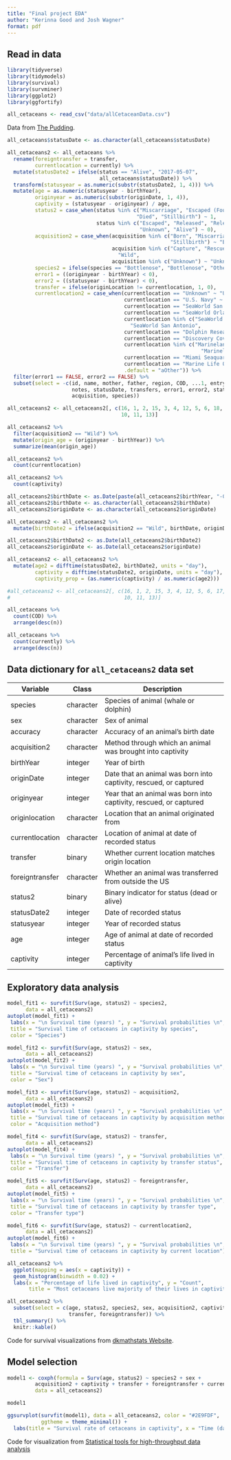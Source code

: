 ```yaml
---
title: "Final project EDA"
author: "Kerinna Good and Josh Wagner"
format: pdf
---
```


## Read in data

``` r
library(tidyverse)
library(tidymodels)
library(survival)
library(survminer)
library(ggplot2)
library(ggfortify)

all_cetaceans <- read_csv("data/allCetaceanData.csv")
```

Data from [The Pudding](https://data.world/the-pudding/cetaceans). 

```r
all_cetaceans$statusDate <- as.character(all_cetaceans$statusDate)

all_cetaceans2 <- all_cetaceans %>%
  rename(foreigntransfer = transfer, 
         currentlocation = currently) %>%
  mutate(statusDate2 = ifelse(status == "Alive", "2017-05-07", 
                              all_cetaceans$statusDate)) %>%
  transform(statusyear = as.numeric(substr(statusDate2, 1, 4))) %>%
  mutate(age = as.numeric(statusyear - birthYear),
         originyear = as.numeric(substr(originDate, 1, 4)), 
         captivity = (statusyear - originyear) / age,
         status2 = case_when(status %in% c("Miscarriage", "Escaped (Found Dead)",
                                          "Died", "Stillbirth") ~ 1, 
                             status %in% c("Escaped", "Released", "Released?",
                                           "Unknown", "Alive") ~ 0), 
         acquisition2 = case_when(acquisition %in% c("Born", "Miscarriage", 
                                                     "Stillbirth") ~ "Born",
                                  acquisition %in% c("Capture", "Rescue") ~ 
                                    "Wild", 
                                  acquisition %in% c("Unknown") ~ "Unknown"),
         species2 = ifelse(species == "Bottlenose", "Bottlenose", "Other"), 
         error1 = ((originyear - birthYear) < 0), 
         error2 = ((statusyear - birthYear) < 0),
         transfer = ifelse(originLocation != currentlocation, 1, 0),
         currentlocation2 = case_when(currentlocation == "Unknown" ~ "Unknown", 
                                      currentlocation == "U.S. Navy" ~ "U.S. Navy",
                                      currentlocation == "SeaWorld San Diego" ~ "SeaWorld San Diego", 
                                      currentlocation == "SeaWorld Orlando" ~ "SeaWorld Orlando",
                                      currentlocation %in% c("SeaWorld San Antonio", "Sea World San Antonio") ~ 
                                        "SeaWorld San Antonio", 
                                      currentlocation == "Dolphin Research Center" ~ "Dolphin Research Center",
                                      currentlocation == "Discovery Cove" ~ "Discovery Cove",
                                      currentlocation %in% c("Marineland of Florida", "Marineland Florida") ~
                                                               "Marineland Florida",
                                      currentlocation == "Miami Seaquarium" ~ "Miami Seaquarium",
                                      currentlocation == "Marine Life Oceanarium" ~"Marine Life Oceanarium",
                                      .default = "aOther")) %>%
  filter(error1 == FALSE, error2 == FALSE) %>%
  subset(select = -c(id, name, mother, father, region, COD, ...1, entryDate, 
                     notes, statusDate, transfers, error1, error2, status, 
                     acquisition, species))

all_cetaceans2 <- all_cetaceans2[, c(16, 1, 2, 15, 3, 4, 12, 5, 6, 18, 17, 8, 14, 9, 
                                     10, 11, 13)]

all_cetaceans2 %>%
  filter(acquisition2 == "Wild") %>%
  mutate(origin_age = (originyear - birthYear)) %>%
  summarize(mean(origin_age))

all_cetaceans2 %>%
  count(currentlocation)
```

```r

all_cetaceans2 %>%
  count(captivity)

all_cetaceans2$birthDate <- as.Date(paste(all_cetaceans2$birthYear, "-07", "-01", sep=""))
all_cetaceans2$birthDate <- as.character(all_cetaceans2$birthDate) 
all_cetaceans2$originDate <- as.character(all_cetaceans2$originDate)

all_cetaceans2 <- all_cetaceans2 %>%
  mutate(birthDate2 = ifelse(acquisition2 == "Wild", birthDate, originDate))

all_cetaceans2$birthDate2 <- as.Date(all_cetaceans2$birthDate2)
all_cetaceans2$originDate <- as.Date(all_cetaceans2$originDate)

all_cetaceans2 <- all_cetaceans2 %>%
  mutate(age2 = difftime(statusDate2, birthDate2, units = "day"),
         captivity = difftime(statusDate2, originDate, units = "day"), 
         captivity_prop = (as.numeric(captivity) / as.numeric(age2)))

#all_cetaceans2 <- all_cetaceans2[, c(16, 1, 2, 15, 3, 4, 12, 5, 6, 17, 8, 14, 9, 
#                                     10, 11, 13)]

all_cetaceans %>%
  count(COD) %>%
  arrange(desc(n))

all_cetaceans %>%
  count(currently) %>%
  arrange(desc(n))
```

## Data dictionary for `all_cetaceans2` data set

| Variable        | Class     | Description                                                      	|
|---------------- |---------- |------------------------------------------------------------------	|
| species         | character | Species of animal (whale or dolphin)                             	|
| sex             | character | Sex of animal                                                    	|
| accuracy        | character | Accuracy of an animal's birth date                               	|
| acquisition2    | character | Method through which an animal was brought into captivity       	|
| birthYear       | integer   | Year of birth                                                   	|
| originDate      | integer   | Date that an animal was born into captivity, rescued, or captured |
| originyear      | integer   | Year that an animal was born into captivity, rescued, or captured |
| originlocation	| character	| Location that an animal originated from                          	|
| currentlocation | character | Location of animal at date of recorded status                     |
| transfer        | binary  	| Whether current location matches origin location                	|
| foreigntransfer | character | Whether an animal was transferred from outside the US             |
| status2         | binary    | Binary indicator for status (dead or alive)                       |
| statusDate2     | integer   | Date of recorded status                                          	|
| statusyear      | integer   | Year of recorded status                                         	|
| age             | integer   | Age of animal at date of recorded status                          |
| captivity       | integer   | Percentage of animal's life lived in captivity                    |

## Exploratory data analysis

```r
model_fit1 <- survfit(Surv(age, status2) ~ species2, 
      data = all_cetaceans2)
autoplot(model_fit1) + 
 labs(x = "\n Survival time (years) ", y = "Survival probabilities \n", 
 title = "Survival time of cetaceans in captivity by species", 
 color = "Species")

model_fit2 <- survfit(Surv(age, status2) ~ sex, 
      data = all_cetaceans2)
autoplot(model_fit2) + 
 labs(x = "\n Survival time (years) ", y = "Survival probabilities \n", 
 title = "Survival time of cetaceans in captivity by sex", 
 color = "Sex")

model_fit3 <- survfit(Surv(age, status2) ~ acquisition2, 
      data = all_cetaceans2)
autoplot(model_fit3) + 
 labs(x = "\n Survival time (years) ", y = "Survival probabilities \n", 
 title = "Survival time of cetaceans in captivity by acquisition method", 
 color = "Acquisition method")

model_fit4 <- survfit(Surv(age, status2) ~ transfer, 
      data = all_cetaceans2)
autoplot(model_fit4) + 
 labs(x = "\n Survival time (years) ", y = "Survival probabilities \n", 
 title = "Survival time of cetaceans in captivity by transfer status", 
 color = "Transfer")

model_fit5 <- survfit(Surv(age, status2) ~ foreigntransfer, 
      data = all_cetaceans2)
autoplot(model_fit5) + 
 labs(x = "\n Survival time (years) ", y = "Survival probabilities \n", 
 title = "Survival time of cetaceans in captivity by transfer type", 
 color = "Transfer type")

model_fit6 <- survfit(Surv(age, status2) ~ currentlocation2, 
      data = all_cetaceans2)
autoplot(model_fit6) + 
 labs(x = "\n Survival time (years) ", y = "Survival probabilities \n", 
 title = "Survival time of cetaceans in captivity by current location")

all_cetaceans2 %>%
  ggplot(mapping = aes(x = captivity)) +
  geom_histogram(binwidth = 0.02) +
  labs(x = "Percentage of life lived in captivity", y = "Count", 
       title = "Most cetaceans live majority of their lives in captivity")

all_cetaceans2 %>%
  subset(select = c(age, status2, species2, sex, acquisition2, captivity,
                    transfer, foreigntransfer)) %>%
  tbl_summary() %>%
  knitr::kable()
```
Code for survival visualizations from [dkmathstats Website](https://dk81.github.io/dkmathstats_site/rvisual-kaplan-meier.html).


## Model selection

```r
model1 <- coxph(formula = Surv(age, status2) ~ species2 + sex + 
         acquisition2 + captivity + transfer + foreigntransfer + currentlocation2, 
         data = all_cetaceans2)

model1

ggsurvplot(survfit(model1), data = all_cetaceans2, color = "#2E9FDF",
           ggtheme = theme_minimal()) +
  labs(title = "Survival rate of cetaceans in captivity", x = "Time (days)")
```
Code for visualization from [Statistical tools for high-throughput data analysis](http://www.sthda.com/english/wiki/cox-proportional-hazards-model)



